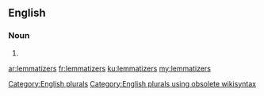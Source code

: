 ==English==

===Noun===
{{head|en}}

# {{plural of|lemmatizer}}

[[Category:English plurals]][[Category:English plurals using obsolete wikisyntax]]

[[ar:lemmatizers]]
[[fr:lemmatizers]]
[[ku:lemmatizers]]
[[my:lemmatizers]]